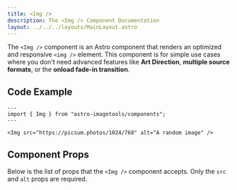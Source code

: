 ```yaml
---
title: <Img />
description: The <Img /> Component Documentation
layout: ../../../layouts/MainLayout.astro
---
```



The `<Img />` component is an Astro component that renders an optimized and responsive `<img />` element. This component is for simple use cases where you don't need advanced features like **Art Direction**, **multiple source formats**, or the **onload fade-in transition**.

## Code Example

```astro
---
import { Img } from "astro-imagetools/components";
---

<Img src="https://picsum.photos/1024/768" alt="A random image" />
```

## Component Props

Below is the list of props that the `<Img />` component accepts. Only the `src` and `alt` props are required.

<ConfigOptions component="Img" />
